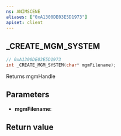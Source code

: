 ```yaml
---
ns: ANIMSCENE
aliases: ["0xA1300DE03E5D1973"]
apiset: client
---
```

## _CREATE_MGM_SYSTEM

```c
// 0xA1300DE03E5D1973
int _CREATE_MGM_SYSTEM(char* mgmFilename);
```

Returns mgmHandle

## Parameters
* **mgmFilename**:

## Return value